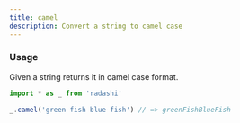 ```yaml
---
title: camel
description: Convert a string to camel case
---
```


### Usage

Given a string returns it in camel case format.

```ts
import * as _ from 'radashi'

_.camel('green fish blue fish') // => greenFishBlueFish
```
